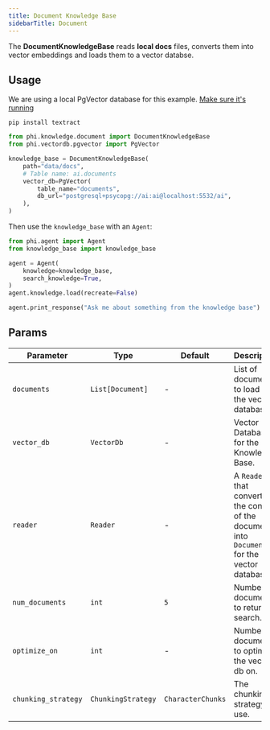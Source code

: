 ```yaml
---
title: Document Knowledge Base
sidebarTitle: Document
---
```


The **DocumentKnowledgeBase** reads **local docs** files, converts them into vector embeddings and loads them to a vector databse.

## Usage

<Note>

We are using a local PgVector database for this example. [Make sure it's running](https://docs.phidata.com/vectordb/pgvector)

</Note>

```shell
pip install textract
```

```python
from phi.knowledge.document import DocumentKnowledgeBase
from phi.vectordb.pgvector import PgVector

knowledge_base = DocumentKnowledgeBase(
    path="data/docs",
    # Table name: ai.documents
    vector_db=PgVector(
        table_name="documents",
        db_url="postgresql+psycopg://ai:ai@localhost:5532/ai",
    ),
)
```

Then use the `knowledge_base` with an `Agent`:

```python
from phi.agent import Agent
from knowledge_base import knowledge_base

agent = Agent(
    knowledge=knowledge_base,
    search_knowledge=True,
)
agent.knowledge.load(recreate=False)

agent.print_response("Ask me about something from the knowledge base")
```

## Params

| Parameter           | Type               | Default           | Description                                                                                     |
| ------------------- | ------------------ | ----------------- | ----------------------------------------------------------------------------------------------- |
| `documents`         | `List[Document]`   | -                 | List of documents to load into the vector database.                                             |
| `vector_db`         | `VectorDb`         | -                 | Vector Database for the Knowledge Base.                                                         |
| `reader`            | `Reader`           | -                 | A `Reader` that converts the content of the documents into `Documents` for the vector database. |
| `num_documents`     | `int`              | `5`               | Number of documents to return on search.                                                        |
| `optimize_on`       | `int`              | -                 | Number of documents to optimize the vector db on.                                               |
| `chunking_strategy` | `ChunkingStrategy` | `CharacterChunks` | The chunking strategy to use.                                                                   |
